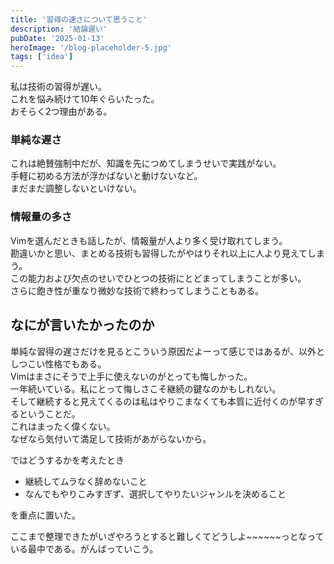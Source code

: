 ```yaml
---
title: '習得の速さについて思うこと'
description: '結論遅い'
pubDate: '2025-01-13'
heroImage: '/blog-placeholder-5.jpg'
tags: ['idea']
---
```

私は技術の習得が遅い。  
これを悩み続けて10年ぐらいたった。  
おそらく2つ理由がある。  

### 単純な遅さ
これは絶賛強制中だが、知識を先につめてしまうせいで実践がない。  
手軽に初める方法が浮かばないと動けないなど。  
まだまだ調整しないといけない。  

### 情報量の多さ
Vimを選んだときも話したが、情報量が人より多く受け取れてしまう。  
勘違いかと思い、まとめる技術も習得したがやはりそれ以上に人より見えてしまう。  
この能力および欠点のせいでひとつの技術にとどまってしまうことが多い。  
さらに飽き性が重なり微妙な技術で終わってしまうこともある。  
  
## なにが言いたかったのか
単純な習得の遅さだけを見るとこういう原因だよーって感じではあるが、以外としつこい性格でもある。  
Vimはまさにそうで上手に使えないのがとっても悔しかった。  
一年続いている。私にとって悔しさこそ継続の鍵なのかもしれない。  
そして継続すると見えてくるのは私はやりこまなくても本質に近付くのが早すぎるということだ。  
これはまったく偉くない。  
なぜなら気付いて満足して技術があがらないから。  
  
ではどうするかを考えたとき
- 継続してムラなく辞めないこと
- なんでもやりこみすぎず、選択してやりたいジャンルを決めること

を重点に置いた。  
  
ここまで整理できたがいざやろうとすると難しくてどうしよ~~~~~~っとなっている最中である。がんばっていこう。
